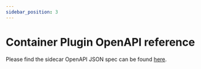 ```yaml
---
sidebar_position: 3
---
```


# Container Plugin OpenAPI reference

Please find the sidecar OpenAPI JSON spec can be found [here](/openapi).


<ApiDocMdx id="using-single-yaml" />
